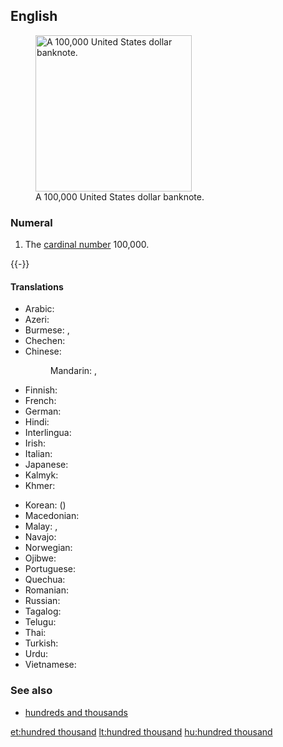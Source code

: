 ==English==
{{enum|ten thousand|million|cardinal number|100,000|lang=en}}
[[File:100000-dollar.jpg|thumb|250px|upright|A 100,000 United States dollar banknote.]]

===Numeral===
{{head|en|numeral|head=[[hundred]] [[thousand]]}}

# {{label|en|cardinal}} The [[cardinal number]] 100,000.
{{-}}

====Translations====
{{trans-top|100,000}}
* Arabic: {{t|ar|مِائَة أَلْف|tr=miʾat ʾalf}}
* Azeri: {{t|az|yüz min}}
* Burmese: {{t+|my|သိန်း}}, {{t|my|တစ်သိန်း}}
* Chechen: {{t|ce|бӏе эзар}}
* Chinese:
*: Mandarin: {{t+|cmn|十萬|sc=Hani}}, {{t+|cmn|十万|tr=shíwàn|sc=Hani}}
* Finnish: {{t|fi|satatuhatta}}
* French: {{t+|fr|cent-mille|m}}
* German: {{t+|de|hunderttausend}}
* Hindi: {{t+|hi|लाख|m|tr=lākh}}
* Interlingua: {{t|ia|cento milles}}
* Irish: {{t|ga|céad míle}}
* Italian: {{t+|it|centomila}}
* Japanese: {{t|ja|十万|tr=じゅうまん, jū-man}}
* Kalmyk: {{t|xal|бум}}
* Khmer: {{t|km|មួយសែន}}
{{trans-mid}}
* Korean: {{t|ko|십만}} ({{t|ko|十萬|sc=Hani}})
* Macedonian: {{t|mk|сто илјади}}
* Malay: {{t|ms|ratus ribu}}, {{t|ms|keti}}
* Navajo: {{t|nv|tʼááłáhádí neeznádiin mííl}}
* Norwegian: {{t|no|hundretusen}}
* Ojibwe: {{t|oj|ningodwaak daso-midaaswaak}}
* Portuguese: {{t|pt|cem mil}}
* Quechua: {{t|qu|pachak waranqa}}
* Romanian: {{t|ro|o sută de mii}}
* Russian: {{t|ru|сто ты́сяч}}
* Tagalog: {{t|tl|yuta}}
* Telugu: {{t+|te|లక్ష}}
* Thai: {{t+|th|แสน|tr=săen}}
* Turkish: {{t|tr|yüz bin}}
* Urdu: {{t|ur|لاکھ|m|tr=lākh}}
* Vietnamese: {{t|vi|trăm nghìn}}
{{trans-bottom}}

===See also===
* [[hundreds and thousands]]

[[et:hundred thousand]]
[[lt:hundred thousand]]
[[hu:hundred thousand]]